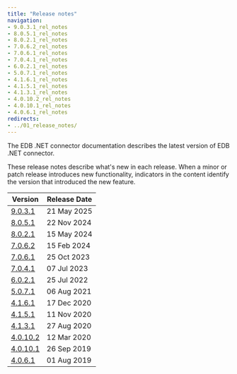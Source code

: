 ```yaml
---
title: "Release notes"
navigation:
- 9.0.3.1_rel_notes
- 8.0.5.1_rel_notes
- 8.0.2.1_rel_notes
- 7.0.6.2_rel_notes
- 7.0.6.1_rel_notes
- 7.0.4.1_rel_notes
- 6.0.2.1_rel_notes
- 5.0.7.1_rel_notes
- 4.1.6.1_rel_notes
- 4.1.5.1_rel_notes
- 4.1.3.1_rel_notes
- 4.0.10.2_rel_notes
- 4.0.10.1_rel_notes
- 4.0.6.1_rel_notes
redirects:  
- ../01_release_notes/
---
```


The EDB .NET connector documentation describes the latest version of EDB .NET connector. 

These release notes describe what's new in each release. When a minor or patch release introduces new functionality, indicators in the content identify the version that introduced the new feature.

| Version                        | Release Date |
|--------------------------------|--------------|
| [9.0.3.1](9.0.3.1_rel_notes)   | 21 May 2025  |
| [8.0.5.1](8.0.5.1_rel_notes)   | 22 Nov 2024  |
| [8.0.2.1](8.0.2.1_rel_notes)   | 15 May 2024  |
| [7.0.6.2](7.0.6.2_rel_notes)   | 15 Feb 2024  |
| [7.0.6.1](7.0.6.1_rel_notes)   | 25 Oct 2023  |
| [7.0.4.1](7.0.4.1_rel_notes)   | 07 Jul 2023  |
| [6.0.2.1](6.0.2.1_rel_notes)   | 25 Jul 2022  |
| [5.0.7.1](5.0.7.1_rel_notes)   | 06 Aug 2021  |
| [4.1.6.1](4.1.6.1_rel_notes)   | 17 Dec 2020  |
| [4.1.5.1](4.1.5.1_rel_notes)   | 11 Nov 2020  |
| [4.1.3.1](4.1.3.1_rel_notes)   | 27 Aug 2020  |
| [4.0.10.2](4.0.10.2_rel_notes) | 12 Mar 2020  |
| [4.0.10.1](4.0.10.1_rel_notes) | 26 Sep 2019  |
| [4.0.6.1](4.0.6.1_rel_notes)   | 01 Aug 2019  |
